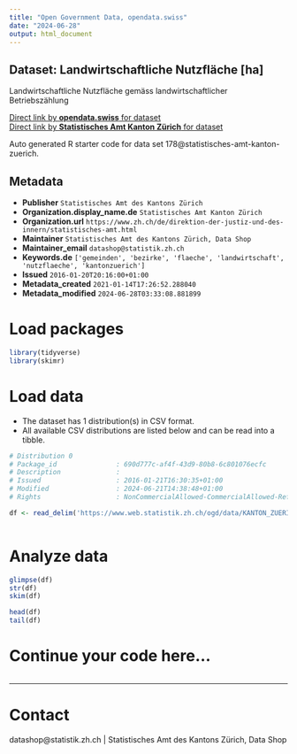 ```yaml
---
title: "Open Government Data, opendata.swiss"
date: "2024-06-28"
output: html_document
---
```


## Dataset: Landwirtschaftliche Nutzfläche [ha]

Landwirtschaftliche Nutzfläche gemäss landwirtschaftlicher Betriebszählung

[Direct link by **opendata.swiss** for dataset](https://opendata.swiss/de/dataset/landwirtschaftliche-nutzflache-ha)<br>
[Direct link by **Statistisches Amt Kanton Zürich** for dataset](https://www.zh.ch/de/politik-staat/gemeinden/gemeindeportraet.html)

Auto generated R starter code for data set 178@statistisches-amt-kanton-zuerich.

## Metadata

- **Publisher** `Statistisches Amt des Kantons Zürich`
- **Organization.display_name.de** `Statistisches Amt Kanton Zürich`
- **Organization.url** `https://www.zh.ch/de/direktion-der-justiz-und-des-innern/statistisches-amt.html`
- **Maintainer** `Statistisches Amt des Kantons Zürich, Data Shop`
- **Maintainer_email** `datashop@statistik.zh.ch`
- **Keywords.de** `['gemeinden', 'bezirke', 'flaeche', 'landwirtschaft', 'nutzflaeche', 'kantonzuerich']`
- **Issued** `2016-01-20T20:16:00+01:00`
- **Metadata_created** `2021-01-14T17:26:52.288040`
- **Metadata_modified** `2024-06-28T03:33:08.881899`


# Load packages

```r

library(tidyverse)
library(skimr)

```

# Load data

-   The dataset has 1 distribution(s) in CSV format.
-   All available CSV distributions are listed below and can be read into a tibble.

```r

# Distribution 0
# Package_id               : 690d777c-af4f-43d9-80b8-6c801076ecfc
# Description              : 
# Issued                   : 2016-01-21T16:30:35+01:00
# Modified                 : 2024-06-21T14:38:48+01:00
# Rights                   : NonCommercialAllowed-CommercialAllowed-ReferenceRequired

df <- read_delim('https://www.web.statistik.zh.ch/ogd/data/KANTON_ZUERICH_267.csv')



```

# Analyze data

```r

glimpse(df)
str(df)
skim(df)

head(df)
tail(df)

```

# Continue your code here...

```r

```

------------------------------------------------------------------------

# Contact

datashop@statistik.zh.ch | Statistisches Amt des Kantons Zürich, Data Shop
